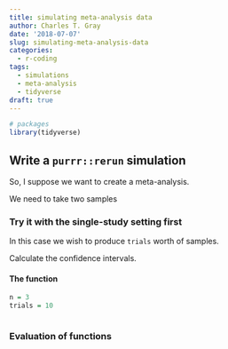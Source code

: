 ```yaml
---
title: simulating meta-analysis data
author: Charles T. Gray
date: '2018-07-07'
slug: simulating-meta-analysis-data
categories:
  - r-coding
tags:
  - simulations
  - meta-analysis
  - tidyverse
draft: true
---
```


```r
# packages
library(tidyverse)
```





## Write a `purrr::rerun` simulation

So, I suppose we want to create a meta-analysis.





We need to take two samples 

### Try it with the single-study setting first

In this case we wish to produce `trials` worth of samples. 

Calculate the confidence intervals. 

#### The function

```r
n = 3
trials = 10



```


### Evaluation of functions


```r

```
